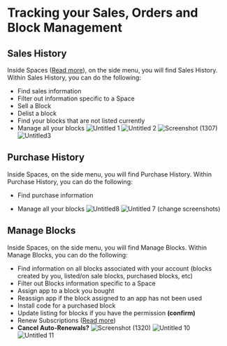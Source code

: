 # Tracking your Sales, Orders and Block Management

## Sales History
Inside Spaces ([Read more](https://docs.appblocks.com/docs/Spaces)), on the side menu, you will find Sales History. Within Sales History, you can do the following:
* Find sales information
* Filter out information specific to a Space
* Sell a Block
* Delist a block
* Find your blocks that are not listed currently
* Manage all your blocks
![Untitled 1](https://user-images.githubusercontent.com/97872852/204542869-b5c9a811-848a-4662-9a6c-674db29f9bf9.png)
![Untitled 2](https://user-images.githubusercontent.com/97872852/204543684-757f0f17-0953-4b83-9e26-c4fd083f76c6.png)
![Screenshot (1307)](https://user-images.githubusercontent.com/97872852/204544430-1ddb499c-f596-49d4-9561-fd82f397b18b.png)
![Untitled3](https://user-images.githubusercontent.com/97872852/204544897-e167c272-bda0-431b-9769-3d8c6ac10144.png)

## Purchase History
Inside Spaces, on the side menu, you will find Purchase History. Within Purchase History, you can do the following:
* Find purchase information 
<!-- * Filter out purchase information specific to a Space -->
<!-- * Assign app to a block you bought -->
<!-- * Reassign app if the block assigned to an app has not been used -->
<!-- * Install code 
* Renew **Subscriptions** (hyperlink)
* Cancel Auto-Renewals -->
* Manage all your blocks
![Untitled8](https://user-images.githubusercontent.com/97872852/204550871-85fc154a-925c-45d4-8fd2-d9648e131f01.png)
![Untitled 7](https://user-images.githubusercontent.com/97872852/204549605-6ce103e7-5b9e-4865-950f-65b7debb38e6.png)
(change screenshots)

## Manage Blocks
Inside Spaces, on the side menu, you will find Manage Blocks. Within Manage Blocks, you can do the following:
* Find information on all blocks associated with your account (blocks created by you, listed/on sale blocks, purchased blocks, etc)
* Filter out Blocks information specific to a Space
* Assign app to a block you bought
* Reassign app if the block assigned to an app has not been used
* Install code for a purchased block
* Update listing for blocks if you have the permission **(confirm)**
* Renew Subscriptions ([Read more](https://docs.appblocks.com/docs/Licences%20and%20Subscriptions))
* **Cancel Auto-Renewals?**
 ![Screenshot (1320)](https://user-images.githubusercontent.com/97872852/204553176-d34e90bb-0924-4f74-8202-1c153ed62c73.png)
 ![Untitled 10](https://user-images.githubusercontent.com/97872852/204553701-8280f8e8-1fdb-423a-a99c-0cc310c15616.png)
![Untitled 11](https://user-images.githubusercontent.com/97872852/204554513-372b0aa1-f94e-4c6f-8356-097e50b296ff.png)



